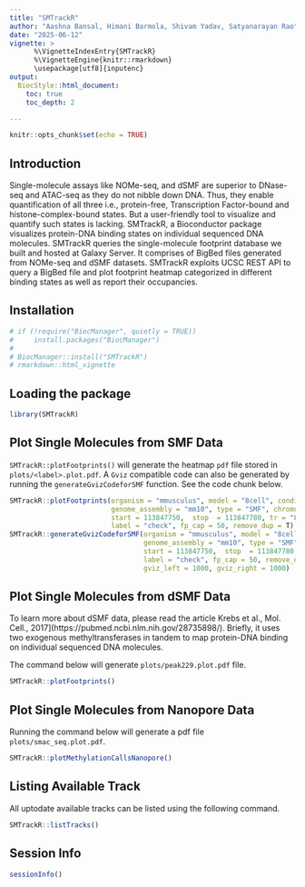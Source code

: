 ```yaml
---
title: "SMTrackR"
author: "Aashna Bansal, Himani Barmola, Shivam Yadav, Satyanarayan Rao"
date: "2025-06-12"
vignette: >
      %\VignetteIndexEntry{SMTrackR}
      %\VignetteEngine{knitr::rmarkdown}
      \usepackage[utf8]{inputenc}
output: 
  BiocStyle::html_document:
    toc: true
    toc_depth: 2

---
```


```r
knitr::opts_chunk$set(echo = TRUE)
```

## Introduction
Single-molecule assays like NOMe-seq, and dSMF are superior to DNase-seq and ATAC-seq as they do not nibble down DNA. Thus, they enable quantification of all three i.e., protein-free, Transcription Factor-bound and histone-complex-bound states. But a user-friendly tool to visualize and quantify such states is lacking. SMTrackR, a Bioconductor package visualizes protein-DNA binding states on individual sequenced DNA molecules. SMTrackR queries the single-molecule footprint database we built and hosted at Galaxy Server. It comprises of BigBed files generated from NOMe-seq and dSMF datasets. SMTrackR exploits UCSC REST API to query a BigBed file and plot footprint heatmap categorized in different binding states as well as report their occupancies.  

## Installation
```r
# if (!require("BiocManager", quietly = TRUE))
#     install.packages("BiocManager")
# 
# BiocManager::install("SMTrackR")
# rmarkdown::html_vignette
```
## Loading the package
```r
library(SMTrackR)
```
## Plot Single Molecules from SMF Data

`SMTrackR::plotFootprints()` will generate the heatmap `pdf` file stored in `plots/<label>.plot.pdf`. 
A `Gviz` compatible code can also be generated by running the `generateGvizCodeforSMF` function. See the code chunk below. 

```r
SMTrackR::plotFootprints(organism = "mmusculus", model = "8cell", condition = "WT", 
                         genome_assembly = "mm10", type = "SMF", chromosome = "chr5", 
                         start = 113847750,  stop  = 113847780, tr = "8cell", 
                         label = "check", fp_cap = 50, remove_dup = T)
SMTrackR::generateGvizCodeforSMF(organism = "mmusculus", model = "8cell", condition = "WT",
                                 genome_assembly = "mm10", type = "SMF", chromosome = "chr5", 
                                 start = 113847750,  stop  = 113847780, tr = "8cell", 
                                 label = "check", fp_cap = 50, remove_dup = T,
                                 gviz_left = 1000, gviz_right = 1000)

```

## Plot Single Molecules from dSMF Data

To learn more about dSMF data, please read the article Krebs et al., Mol. Cell., 2017](https://pubmed.ncbi.nlm.nih.gov/28735898/). Briefly, it uses two exogenous methyltransferases in tandem to map protein-DNA binding on individual sequenced DNA molecules.

The command below will generate `plots/peak229.plot.pdf` file.
```r
SMTrackR::plotFootprints()
```


## Plot Single Molecules from Nanopore Data

Running the command below will generate a pdf file `plots/smac_seq.plot.pdf`. 

```r
SMTrackR::plotMethylationCallsNanopore() 
```

## Listing Available Track

All uptodate available tracks can be listed using the following command. 
```r

SMTrackR::listTracks()
```



## Session Info
```r
sessionInfo()
```
